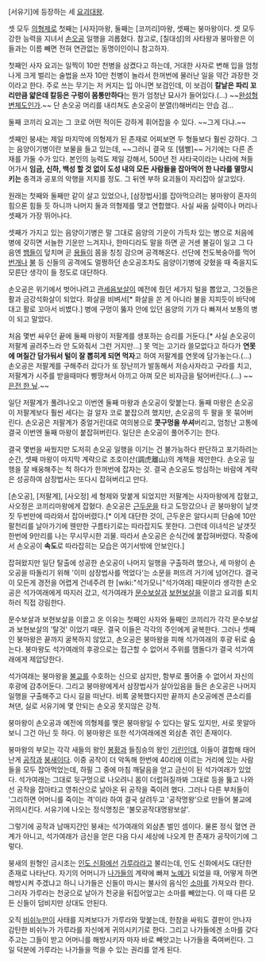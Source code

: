 [서유기]에 등장하는 세 [[요괴]]대왕.

셋 모두 [[의형제]]로 첫째는 [사자]마왕, 둘째는 [코끼리]마왕, 셋째는 붕마왕이다. 셋 모두 강한 능력을 지녀서 [[손오공]] 일행을 괴롭혔다. 참고로, [칠대성]의 사타왕과 붕마왕은 이들과는 이름 빼면 전혀 연관없는 동명이인이니 참고하자.

첫째인 사자 요괴는 일찍이 10만 천병을 삼켰다고 하는데, 거대한 사자로 변해 입을 엄청나게 크게 벌리는 술법을 쓰자 10만 천병이 놀라서 한꺼번에 물러난 일을 약간 과장한 것이라고 한다. 주로 쓰는 무기는 저 커지는 입 아니면 보검인데, 이 보검이 '''칼날은 파리 꼬리만큼 얇은데 칼등은 구렁이 몸통만하다'''는 뭔가 엄청난 묘사가 들어있다.(…) ~~[[완성형 변체도]]인가.~~ 단 손오공 머리를 내리쳐도 손오공이 분열(!)해버리는 안습 검…

둘째 코끼리 요괴는 그 코로 어떤 적이든 강하게 휘어잡을 수 있다. ~~그게 다냐.~~

셋째인 붕새는 제일 마지막에 의형제가 된 존재로 어찌보면 두 형들보다 훨씬 강하다. 그는 음양이기병이란 보물을 들고 있는데, ~~그러니 결국 또 [템빨]~~ 거기에는 다른 존재를 가둘 수가 있다. 본인의 능력도 제일 강해서, 500년 전 사타국이라는 나라에 쳐들어가서 '''임금, 신하, 백성 할 것 없이 도성 내의 모든 사람들을 잡아먹어 한 나라를 멸망시키는''' 충격과 공포의 악행을 저지를 정도. 그 뒤엔 부하 요괴들이 자리잡아 살고있다.

원래는 첫째와 둘째만 같이 살고 있었으나, [삼장법사]를 잡아먹으려는 붕마왕이 혼자의 힘으론 힘들 듯 하니까 나머지 둘과 의형제를 맺고 연합했다. 사실 싸움 실력이나 머리나 셋째가 가장 뛰어나다.

셋째가 가지고 있는 음양이기병은 말 그대로 음양의 기운이 가득차 있는 병으로 처음에 병에 갖히면 서늘한 기운만 느겨지나, 한마디라도 말을 하면 곧 거센 불길이 일고 그 다음엔 [[뱀]]들이 덮치며 곧 [[용]]들이 몸을 칭칭 감으며 공격해온다. 선단에 천도복숭아를 먹어 [[번개]]나 [[불]] 등 신들의 공격에도 멀쩡하던 손오공조차도 음양이기병에 갖혔을 때 죽을지도 모른단 생각이 들 정도로 대단하다. 

손오공은 위기에서 벗어나려고 [[관세음보살]]이 예전에 줬던 세가지 털을 뽑았고, 그것들은 활과 금강석화살이 되었다. 화살을 비벼서[* 화살을 쏜 게 아니라 불을 지피듯이 바닥에 대고 활로 꼬아서 비볐다.] 병에 구멍이 뚫자 안에 있던 음양의 기가 다 빠져서 보통의 병이 되고 말았다.

처음 몇번 싸우던 끝에 둘째 마왕이 저팔계를 생포하는 승리를 거둔다.[* 사실 손오공이 저팔계 골려주느라 안 도와줘서 그런 거지만…] 못 먹는 고기라 쓸모없다고 하다가 '''연못에 며칠간 담가둬서 털이 잘 뽑히게 되면 먹자'''고 하여 저팔계를 연못에 담가놓는다.(…) 손오공은 저팔계를 구해주러 갔다가 또 장난끼가 발동해서 저승사자라고 구라를 치고, 저팔계가 시주를 받을때마다 삥땅쳐서 아끼고 아껴 모은 비자금을 털어버린다.(…) ~~[[은전 한 닢]].~~

일단 저팔계가 풀려나오고 이번엔 둘째 마왕과 손오공이 맞붙는다. 둘째 마왕은 손오공이 저팔계보다 훨씬 세다는 걸 알자 코로 붙잡으려 했지만, 손오공의 두 팔을 못 묶어버린다. 손오공은 저팔계가 중얼거린대로 여의봉으로 '''콧구멍을 쑤셔'''버리고, 엄청난 고통에 결국 이번엔 둘째 마왕이 붙잡혀버린다. 일단은 손오공이 풀어주기는 한다.

결국 몇번을 싸웠지만 도저히 손오공 일행을 이기는 건 불가능하다 판단하고 포기하려는 순간, 셋째 마왕이 마지막 계략으로 조호이산(調虎離山)의 계책을 제안한다. 손오공 일행을 잘 배웅해주는 척 하다가 한꺼번에 잡자는 것. 결국 손오공도 방심하는 바람에 계략은 성공하여 삼장법사는 또다시 잡혀버리고 만다.

[손오공], [저팔계], [사오정] 세 형제와 맞붙게 되었지만 저팔계는 사자마왕에게 잡혔고, 사오정은 코끼리마왕에게 잡혔다. 손오공은 [[근두운]]을 타고 도망갔으나 곧 붕마왕이 날갯짓 두번만에 따라와서 잡아버렸다.[* 이게 대단한 것이, 근두운은 알다시피 단숨에 10만 팔천리를 날아가기에 웬만한 구름타기로는 따라잡지도 못한다. 그런데 이녀석은 날갯짓 한번에 9만리를 나는 무시무시한 괴물. 따라서 손오공은 순식간에 붙잡혀버렸다. 작중에서 손오공이 '''속도'''로 따라잡히는 모습은 여기서밖에 안보인다.]

잡혀왔지만 일단 탈출에 성공한 손오공이 나머지 일행을 구출하려 했으나, 세 마왕이 손오공을 따돌리기 위해 '이미 삼장법사를 먹었다'는 소문을 퍼뜨려 거기에 넘어간다. 결국 이 모든게 경전을 어렵게 건네주려 한 [wiki:"석가모니"석가여래] 때문이라 생각한 손오공은 석가여래에게 따지러 갔고, 석가여래가 [[문수보살]]과 [[보현보살]]을 이끌고 요괴를 퇴치하러 직접 강림한다.

문수보살과 보현보살을 이끌고 온 이유는 첫째인 사자와 둘째인 코끼리가 각각 문수보살과 보현보살의 '탈것' 이었기 때문. 결국 이들은 각각의 주인에게 굴복한다. 그러나 셋째인 붕마왕은 끝까지 굴복하지 않았고, 손오공은 붕마왕을 피해 석가여래의 후광 뒤로 숨는다. 붕마왕도 석가여래의 후광으로는 접근할 수 없어서 주위를 맴돌다가 결국 석가여래에게 제압당한다.

석가여래는 붕마왕을 [[불교]]를 수호하는 신으로 삼지만, 함부로 풀어줄 수 없어서 자신의 후광에 감추어둔다. 그리고 붕마왕에게서 삼장법사가 살아있음을 들은 손오공은 나머지 일행을 구출해주고 다시 길을 떠난다. 비록 굴복했다지만 끝까지 손오공에겐 큰소리를 쳐댄, 실로 서유기에 몇 안되는 손오공 못지않은 강적.
 
붕마왕이 손오공과 예전에 의형제를 맺은 붕마왕일 수 있다는 말도 있지만, 서로 못알아보니 그건 아닌 듯 하다. 이 붕마왕은 또한 석가여래에겐 외삼촌 겪인 존재이다. 

붕마왕의 부모는 각각 새들의 왕인 [[봉황]]과 들짐승의 왕인 [[기린]]인데, 이들이 결합해 태어난게 [[공작]]과 [[붕새]]이다. 이중 공작이 더 악독해 한번에 40리에 이르는 거리에 있는 사람들을 모두 잡아먹었는데, 하필 그 중에 마침 깨달음을 얻고 금신이 된 석가여래가 있었다. 석가여래는 그대로 뒷구멍으로 나오려니 몸이 더럽혀질까봐 그대로 등을 뚫고 나와선 공작을 잡아타고 영취산으로 날아온 뒤 공작을 죽이려 했다. 그러나 다른 부처들이 '그리하면 어머니를 죽이는 격'이라 하여 결국 살려두고 '공작명왕'으로 만들어 불교에 귀의시킨다. 서유기에 나오는 정식명칭은 '불모공작대명왕보살'.

그렇기에 공작과 남매지간인 붕새는 석가여래의 외삼촌 벌인 셈이다. 물론 정식 혈연 관계가 아니고, 석가여래가 금신을 얻은 다음 다시 세상에 나오게 한 존재가 공작이기에 그렇다. 

붕새의 원형인 금시조는 [[인도 신화]]에선 [[가루라]]라고 불리는데, 인도 신화에서도 대단한 존재로 나타난다. 자기의 어머니가 [[나가]]들의 계략에 빠져 [[노예]]가 되었을 때, 어떻게 하면 해방시켜 주겠냐고 하니 나가들은 신들이 마시는 불사의 음식인 [[소마]]를 가져오라 한다. 그러자 가루라는 천궁으로 날아가 천궁을 뒤집어엎고는 소마를 빼았는다. 이 때 다른 모든 신들이 덤비지만 상대도 안된다.

오직 [[비쉬누]]만이 사태를 지켜보다가 가루라와 맞붙는데, 한참을 싸워도 결판이 안나자 감탄한 비쉬누가 가루라를 자신에게 귀의시키기로 한다. 그리고 나가들에겐 소마를 갖다주고는 그들이 받고 어머니를 해방시키자 마자 바로 빼앗고는 나가들을 죽여버린다. 그 일 덕분에 가루라는 나가들을 먹을 수 있는 권리를 얻게 된다.
